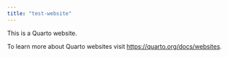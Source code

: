 ```yaml
---
title: "test-website"
---
```


This is a Quarto website.

To learn more about Quarto websites visit <https://quarto.org/docs/websites>.

